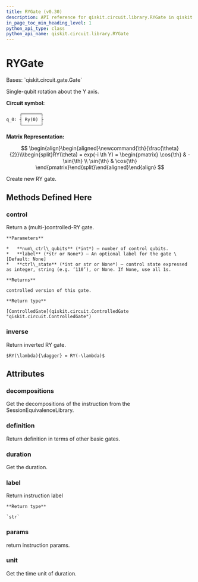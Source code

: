 ```yaml
---
title: RYGate (v0.30)
description: API reference for qiskit.circuit.library.RYGate in qiskit v0.30
in_page_toc_min_heading_level: 1
python_api_type: class
python_api_name: qiskit.circuit.library.RYGate
---
```


# RYGate

<Class id="qiskit.circuit.library.RYGate" isDedicatedPage={true} github="https://github.com/qiskit/qiskit/tree/stable/0.18/qiskit/circuit/library/standard_gates/ry.py" signature="RYGate(theta, label=None)" modifiers="class">
  Bases: `qiskit.circuit.gate.Gate`

  Single-qubit rotation about the Y axis.

  **Circuit symbol:**

  ```python
       ┌───────┐
  q_0: ┤ Ry(ϴ) ├
       └───────┘
  ```

  **Matrix Representation:**

$$
\begin{align}\begin{aligned}\newcommand{\th}{\frac{\theta}{2}}\\\begin{split}RY(\theta) = exp(-i \th Y) =
\begin{pmatrix}
\cos{\th} & -\sin{\th} \\
\sin{\th} & \cos{\th}
\end{pmatrix}\end{split}\end{aligned}\end{align} 
$$

  Create new RY gate.

  ## Methods Defined Here

  <span id="qiskit-circuit-library-rygate-control" />

  ### control

  <Function id="qiskit.circuit.library.RYGate.control" signature="RYGate.control(num_ctrl_qubits=1, label=None, ctrl_state=None)">
    Return a (multi-)controlled-RY gate.

    **Parameters**

    *   **num\_ctrl\_qubits** (*int*) – number of control qubits.
    *   **label** (*str or None*) – An optional label for the gate \[Default: None]
    *   **ctrl\_state** (*int or str or None*) – control state expressed as integer, string (e.g. ‘110’), or None. If None, use all 1s.

    **Returns**

    controlled version of this gate.

    **Return type**

    [ControlledGate](qiskit.circuit.ControlledGate "qiskit.circuit.ControlledGate")
  </Function>

  <span id="qiskit-circuit-library-rygate-inverse" />

  ### inverse

  <Function id="qiskit.circuit.library.RYGate.inverse" signature="RYGate.inverse()">
    Return inverted RY gate.

    $RY(\lambda){\dagger} = RY(-\lambda)$
  </Function>

  ## Attributes

  ### decompositions

  <Attribute id="qiskit.circuit.library.RYGate.decompositions">
    Get the decompositions of the instruction from the SessionEquivalenceLibrary.
  </Attribute>

  ### definition

  <Attribute id="qiskit.circuit.library.RYGate.definition">
    Return definition in terms of other basic gates.
  </Attribute>

  ### duration

  <Attribute id="qiskit.circuit.library.RYGate.duration">
    Get the duration.
  </Attribute>

  ### label

  <Attribute id="qiskit.circuit.library.RYGate.label">
    Return instruction label

    **Return type**

    `str`
  </Attribute>

  ### params

  <Attribute id="qiskit.circuit.library.RYGate.params">
    return instruction params.
  </Attribute>

  ### unit

  <Attribute id="qiskit.circuit.library.RYGate.unit">
    Get the time unit of duration.
  </Attribute>
</Class>

